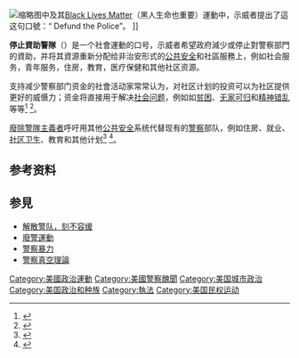 [[File:Defund_the_police.jpg|缩略图]]中及其[[Black_Lives_Matter|Black Lives Matter]]（黑人生命也重要）運動中，示威者提出了這这句口號：“ Defund the Police”。 ]]

'''停止資助警隊'''（{{lang-en|Defund the Police}}）是一个社會運動的口号，示威者希望政府減少或停止對警察部門的資助，并将其資源重新分配给非治安形式的[[公共安全|公共安全]]和社區服務上，例如社会服务，青年服务，住房，教育，医疗保健和其他社区资源。 

支持减少警察部门资金的社會活动家常常认为，对社区计划的投资可以为社区提供更好的威慑力；资金将直接用于解决[[社会问题|社会问题]]，例如如[[貧窮|贫困]]、[[露宿者|无家可归]]和[[精神疾患|精神错乱]]等等<ref name=":02">{{Cite web|title=What does 'defund the police' mean? The rallying cry sweeping the U要S – explained|url=http://www.theguardian.com/us-news/2020/jun/05/defunding-the-police-us-what-does-it-mean|accessdate=June 8, 2020|date=June 6, 2020|work=the Guardian|language=en|archive-date=2020-11-20|archive-url=https://web.archive.org/web/20201120173134/https://www.theguardian.com/us-news/2020/jun/05/defunding-the-police-us-what-does-it-mean|dead-url=no}}</ref> <ref name=":13">{{Cite web|title=What Exactly Does It Mean to Defund the Police?|url=https://www.thecut.com/2020/06/what-does-defund-the-police-mean-the-phrase-explained.html|accessdate=2020-06-16|author=Arnold|date=2020-06-12|first=Amanda|work=The Cut|language=en-us|archive-date=2020-06-23|archive-url=https://web.archive.org/web/20200623144937/https://www.thecut.com/2020/06/what-does-defund-the-police-mean-the-phrase-explained.html|dead-url=no}}</ref>。

[[廢警運動|廢除警隊主義者]]呼吁用其他[[公共安全|公共安全]]系统代替现有的[[警隊|警察]]部队，例如住房、就业、[[社區衛生|社区卫生]]、教育和其他计划<ref name=":12">{{Cite journal|title='Disband, Disempower, and Disarm': Amplifying the Theory and Practice of Police Abolition|last=McDowell|first=Meghan G.|last2=Fernandez|first2=Luis A.|date=July 20, 2018|journal=Critical Criminology|issue=3|doi=10.1007/s10612-018-9400-4|volume=26|pages=373–391}}</ref> <ref name=":17">{{Cite web|title=Towards the horizon of abolition: A conversation with Mariame Kaba|url=https://thenextsystem.org/learn/stories/towards-horizon-abolition-conversation-mariame-kaba|accessdate=|author=Kaba|date=November 9, 2017|first=Mariame|work=The Next System Project|archiveurl=https://web.archive.org/web/20200621142632/https://thenextsystem.org/learn/stories/towards-horizon-abolition-conversation-mariame-kaba|archivedate=2020-06-21|dead-url=no}}</ref>。

== 参考资料 ==
{{Reflist|30em}}

== 参見 ==
* [[解散警队，刻不容缓|解散警队，刻不容缓]]
* [[廢警運動|廢警運動]]
* [[警察暴力|警察暴力]]
* [[警察真空理論|警察真空理論]]

[[Category:美國政治運動|Category:美國政治運動]]
[[Category:美國警察醜聞|Category:美國警察醜聞]]
[[Category:美国城市政治|Category:美国城市政治]]
[[Category:美国政治和种族|Category:美国政治和种族]]
[[Category:執法|Category:執法]]
[[Category:美国民权运动|Category:美国民权运动]]